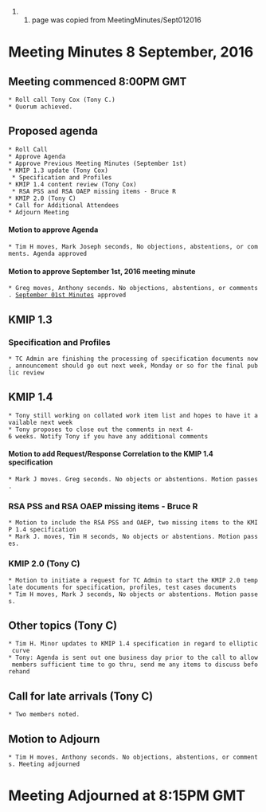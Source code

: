 ## page was copied from MeetingMinutes/Sept012016
= Meeting Minutes 8 September, 2016 =
== Meeting commenced 8:00PM GMT ==
 * Roll call Tony Cox (Tony C.)
 * Quorum achieved.

== Proposed agenda ==
 * Roll Call
 * Approve Agenda
 * Approve Previous Meeting Minutes (September 1st)
 * KMIP 1.3 update (Tony Cox)
  * Specification and Profiles
 * KMIP 1.4 content review (Tony Cox)
  * RSA PSS and RSA OAEP missing items - Bruce R
 * KMIP 2.0 (Tony C)
 * Call for Additional Attendees
 * Adjourn Meeting

==== Motion to approve Agenda ====
 * Tim H moves, Mark Joseph seconds, No objections, abstentions, or comments. Agenda approved

==== Motion to approve September 1st, 2016 meeting minute ====
 * Greg moves, Anthony seconds. No objections, abstentions, or comments. [[MeetingMinutes/September012016|September 01st Minutes]] approved

== KMIP 1.3 ==
=== Specification and Profiles ===
 * TC Admin are finishing the processing of specification documents now, announcement should go out next week, Monday or so for the final public review

== KMIP 1.4 ==
 * Tony still working on collated work item list and hopes to have it available next week
 * Tony proposes to close out the comments in next 4-6 weeks. Notify Tony if you have any additional comments

==== Motion to add Request/Response Correlation to the KMIP 1.4 specification ====
 * Mark J moves. Greg seconds. No objects or abstentions. Motion passes.

=== RSA PSS and RSA OAEP missing items - Bruce R ===
 * Motion to include the RSA PSS and OAEP, two missing items to the KMIP 1.4 specification
 * Mark J. moves, Tim H seconds, No objects or abstentions. Motion passes.

=== KMIP 2.0 (Tony C) ===
 * Motion to initiate a request for TC Admin to start the KMIP 2.0 template documents for specification, profiles, test cases documents
 * Tim H moves, Mark J seconds, No objects or abstentions. Motion passes.

== Other topics (Tony C) ==
 * Tim H. Minor updates to KMIP 1.4 specification in regard to elliptic curve
 * Tony: Agenda is sent out one business day prior to the call to allow members sufficient time to go thru, send me any items to discuss beforehand

== Call for late arrivals (Tony C) ==
 * Two members noted.

== Motion to Adjourn ==
 * Tim H moves, Anthony seconds. No objections, abstentions, or comments. Meeting adjourned

= Meeting Adjourned at 8:15PM GMT =
